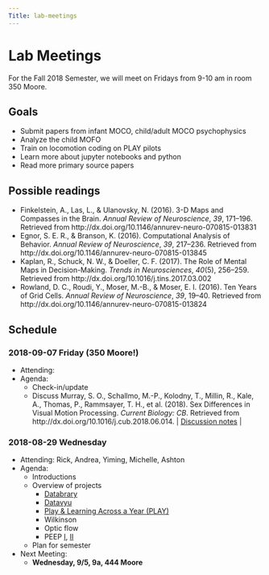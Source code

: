 ```yaml
---
Title: lab-meetings
---
```


# Lab Meetings

For the Fall 2018 Semester, we will meet on Fridays from 9-10 am in room 350 Moore.

## Goals

- Submit papers from infant MOCO, child/adult MOCO psychophysics
- Analyze the child MOFO
- Train on locomotion coding on PLAY pilots
- Learn more about jupyter notebooks and python
- Read more primary source papers

## Possible readings

- Finkelstein, A., Las, L., & Ulanovsky, N. (2016). 3-D Maps and Compasses in the Brain. *Annual Review of Neuroscience*, *39*, 171–196. Retrieved from http://dx.doi.org/10.1146/annurev-neuro-070815-013831
- Egnor, S. E. R., & Branson, K. (2016). Computational Analysis of Behavior. *Annual Review of Neuroscience*, *39*, 217–236. Retrieved from http://dx.doi.org/10.1146/annurev-neuro-070815-013845
- Kaplan, R., Schuck, N. W., & Doeller, C. F. (2017). The Role of Mental Maps in Decision-Making. *Trends in Neurosciences*, *40*(5), 256–259. Retrieved from http://dx.doi.org/10.1016/j.tins.2017.03.002
- Rowland, D. C., Roudi, Y., Moser, M.-B., & Moser, E. I. (2016). Ten Years of Grid Cells. *Annual Review of Neuroscience*, *39*, 19–40. Retrieved from http://dx.doi.org/10.1146/annurev-neuro-070815-013824

## Schedule

### 2018-09-07 Friday (**350 Moore!**)

- Attending:
- Agenda:
    - Check-in/update
    - Discuss Murray, S. O., Schallmo, M.-P., Kolodny, T., Millin, R., Kale, A., Thomas, P., Rammsayer, T. H., et al. (2018). Sex Differences in Visual Motion Processing. *Current Biology: CB*. Retrieved from http://dx.doi.org/10.1016/j.cub.2018.06.014. | [Discussion notes](lab-mtgs/notes-murray-2018.html) |

### 2018-08-29 Wednesday

- Attending: Rick, Andrea, Yiming, Michelle, Ashton 
- Agenda:
    - Introductions
    - Overview of projects
        - [Databrary](http://databrary.org)
        - [Datavyu](http://datavyu.org)
        - [Play & Learning Across a Year (PLAY)](https://nyu.databrary.org/volume/724)
        - Wilkinson
        - Optic flow
        - PEEP [I](https://nyu.databrary.org/volume/248), [II](https://nyu.databrary.org/volume/339)
    - Plan for semester
- Next Meeting:
    - **Wednesday, 9/5, 9a, 444 Moore**
    